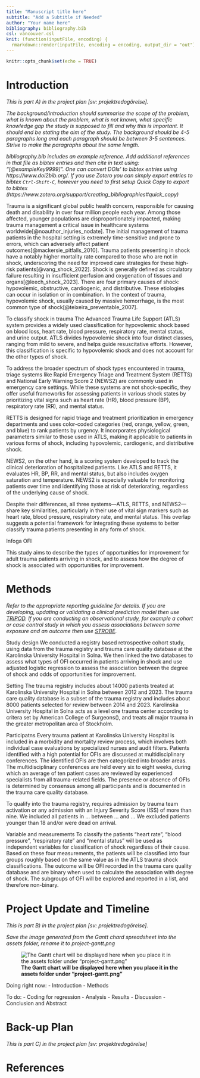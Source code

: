 ```yaml
---
title: "Manuscript title here"
subtitle: "Add a Subtitle if Needed"
author: "Your name here"
bibliography: bibliography.bib
csl: vancouver.csl
knit: (function(inputFile, encoding) {
  rmarkdown::render(inputFile, encoding = encoding, output_dir = "out") })
---
```


```r
knitr::opts_chunk$set(echo = TRUE)
```

<!-- The project plan should be 3-4 pages long and written in
Rmarkdown (like this document). Remove all comments in italic when you 
use this document as a template for your own project plan. -->

<!-- This is an R Markdown document. Markdown is a simple formatting
syntax for authoring HTML, PDF, and MS Word documents. For more
details on using R Markdown see http://rmarkdown.rstudio.com -->

<!-- This is a comment and will not be present in the compiled
document. Try "knitting" this document by clicking the knit button up
to the left, or by running `rmarkdown::render("project-plan.Rmd")` in
the console and you should only see headings -->


Introduction
============

*This is part A) in the project plan [sv: projektredogörelse]. *


*The background/introduction should summarise the scope of the problem,
what is known about the problem, what is not known, what specific
knowledge gap the study is supposed to fill and why this is
important. It should end be stating the aim of the study. The
background should be 4-5 paragraphs long and each paragraph should be
between 3-5 sentences. Strive to make the paragraphs about the same
length.*

*bibliography.bib includes an example reference. Add additional
references in that file as bibtex entries and then cite in text using:
"[@exampleKey9999]". One can convert DOIs' to bibtex entries using 
https://www.doi2bib.org/. If you use Zotero you can simply export 
entries to bibtex `Ctrl-Shift-C`, however you need to first setup 
Quick Copy to export to bibtex (https://www.zotero.org/support/creating_bibliographies#quick_copy)*


Trauma is a significant global public health concern, responsible for causing death and disability in over four million people each year. Among those affected, younger populations are disproportionately impacted, making trauma management a critical issue in healthcare systems worldwide[@noauthor_injuries_nodate]. The initial management of trauma patients in the hospital setting is extremely time-sensitive and prone to errors, which can adversely affect patient outcomes[@mackersie_pitfalls_2010]. Trauma patients presenting in shock have a notably higher mortality rate compared to those who are not in shock, underscoring the need for improved care strategies for these high-risk patients[@vang_shock_2022].
Shock is generally defined as circulatory failure resulting in insufficient perfusion and oxygenation of tissues and organs[@leech_shock_2023]. There are four primary causes of shock: hypovolemic, obstructive, cardiogenic, and distributive. These etiologies can occur in isolation or in combination. In the context of trauma, hypovolemic shock, usually caused by massive hemorrhage, is the most common type of shock[@teixeira_preventable_2007].

To classify shock in trauma 
The Advanced Trauma Life Support (ATLS) system provides a widely used classification for hypovolemic shock based on blood loss, heart rate, blood pressure, respiratory rate, mental status, and urine output. ATLS divides hypovolemic shock into four distinct classes, ranging from mild to severe, and helps guide resuscitative efforts. However, this classification is specific to hypovolemic shock and does not account for the other types of shock.

To address the broader spectrum of shock types encountered in trauma, triage systems like Rapid Emergency Triage and Treatment System (RETTS) and National Early Warning Score 2 (NEWS2) are commonly used in emergency care settings. While these systems are not shock-specific, they offer useful frameworks for assessing patients in various shock states by prioritizing vital signs such as heart rate (HR), blood pressure (BP), respiratory rate (RR), and mental status.

RETTS is designed for rapid triage and treatment prioritization in emergency departments and uses color-coded categories (red, orange, yellow, green, and blue) to rank patients by urgency. It incorporates physiological parameters similar to those used in ATLS, making it applicable to patients in various forms of shock, including hypovolemic, cardiogenic, and distributive shock.

NEWS2, on the other hand, is a scoring system developed to track the clinical deterioration of hospitalized patients. Like ATLS and RETTS, it evaluates HR, BP, RR, and mental status, but also includes oxygen saturation and temperature. NEWS2 is especially valuable for monitoring patients over time and identifying those at risk of deteriorating, regardless of the underlying cause of shock.

Despite their differences, all three systems—ATLS, RETTS, and NEWS2—share key similarities, particularly in their use of vital sign markers such as heart rate, blood pressure, respiratory rate, and mental status. This overlap suggests a potential framework for integrating these systems to better classify trauma patients presenting in any form of shock.

Infoga OFI
      
This study aims to describe the types of opportunities for improvement for adult trauma patients arriving in shock, and to assess how the degree of shock is associated with opportunities for improvement.


Methods
=======

*Refer to the appropriate reporting guideline for details. If you are
developing, updating or validating a clinical prediction model then
use
[TRIPOD](https://www.equator-network.org/reporting-guidelines/tripod-statement/). If
you are conducting an observational study, for example a cohort or
case control study in which you assess associations between some
exposure and an outcome then use
[STROBE](https://www.equator-network.org/reporting-guidelines/strobe/).*

Study design
We conducted a registry based retrospective cohort study, using data from the trauma registry and trauma care quality database at the Karolinska University Hospital in Solna. We then linked the two databases to assess what types of OFI occurred in patients arriving in shock and use adjusted logistic regression to assess the association between the degree of shock and odds of opportunities for improvement. 

Setting
The trauma registry includes about 14000 patients treated at Karolinska University Hospital in Solna between 2012 and 2023. The trauma care quality database is a subset of the trauma registry and includes about 8000 patients selected for review between 2014 and 2023. Karolinska University Hospital in Solna acts as a level one trauma center according to critera set by American College of Surgeons(), and treats all major trauma in the greater metropolitan area of Stockholm.  

Participatns
Every trauma patient at Karolinska University Hospital is included in a morbidity and mortality review process, which involves both individual case evaluations by specialized nurses and audit filters. Patients identified with a high potential for OFIs are discussed at multidisciplinary conferences. The identified OFIs are then categorized into broader areas. The multidisciplinary conferences are held every six to eight weeks, during which an average of ten patient cases are reviewed by experienced specialists from all trauma-related fields. The presence or absence of OFIs is determined by consensus among all participants and is documented in the trauma care quality database.

To qualify into the trauma registry, requires admission by trauma team activation or any admission with an Injury Severity Score (ISS) of more than nine. We included all patients in ... between ... and ... We excluded patients younger than 18 and/or were dead on arrival. 

Variable and measurements
To classify the patients "heart rate", "blood pressure", "respiratory rate" and "mental status" will be used as independent variables for classification of shock regardless of their cause.  Based on these four measurements, the patients will be classified into four groups roughly based on the same value as in the ATLS trauma shock classifications. The outcome will be OFI recorded in the trauma care quality database and are binary when used to calculate the association with degree of shock. The subgroups of OFI will be explored and reported in a list, and therefore non-binary.


Project Update and Timeline
===========================

*This is part B) in the project plan [sv: projektredogörelse]. *

*Save the image generated from the Gantt chard spreadsheet into the assets folder, rename it to project-gantt.png*

![**The Gantt chart will be displayed here when you place it in the assets folder under "project-gantt.png"**](assets/project-gantt.png)

Doing right now:
- Introduction
- Methods

To do:
- Coding for regression
- Analysis
- Results
- Discussion
- Conclusion and Abstract

Back-up Plan
============

*This is part C) in the project plan [sv: projektredogörelse]*

References
==========

<!-- Do not edit by hand, references will be inserted and formatted automatically once you knit this document -->
